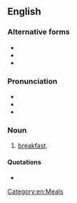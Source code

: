 ==English==

===Alternative forms===
* {{l|en|brekky}}
* {{l|en|breakie}}
* {{l|en|breaky}}

===Pronunciation===
* {{IPA|en|/ˈbɹɛki/}}
* {{audio|en|LL-Q1860 (eng)-Vealhurl-brekkie.wav|Audio (Southern England)}}
* {{rhymes|en|ɛki|s=2}}

===Noun===
{{en-noun|~}}

# {{lb|en|UK|Australia|New Zealand}} {{lb|en|informal}} [[breakfast]].

====Quotations====
* {{seeCites|en}}

[[Category:en:Meals]]